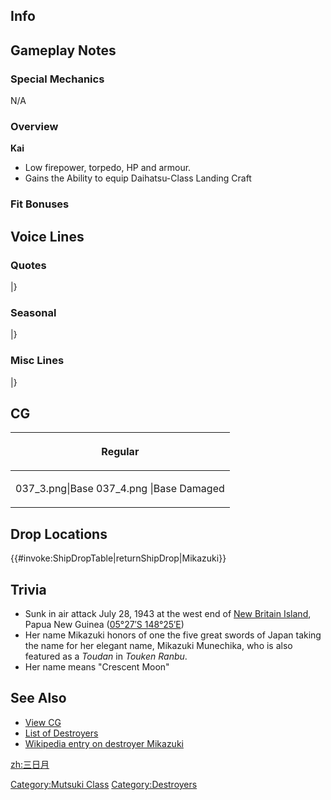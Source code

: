 ==Info==
{{KanmusuInfo|ID=037}}
{{KanmusuInfo|ID=037a}}

==Gameplay Notes==
===Special Mechanics===
N/A

===Overview===
'''Kai'''
* Low firepower, torpedo, HP and armour.
* Gains the Ability to equip Daihatsu-Class Landing Craft

===Fit Bonuses===
{{:{{BASEPAGENAME}}/Equipment Bonuses}}
{{clear}}

==Voice Lines==
===Quotes===
{{ShipquoteHeader}}
{{ShipquoteKai
|scenario = Introduction
|origin = あなたが司令官ですね。三日月です。どうぞお手柔らかにお願いします。
|translation = So you're the Commander huh. I'm Mikazuki. Please don't be too hard on me.
|audio = Mikazuki-Introduction.ogg
}}
{{ShipquoteKai
|scenario = Library
|origin = 軽空母のエスコートや船団護衛に従事した睦月型駆逐艦三日月です。
激戦のソロモン海域にも出撃しました。
旧式だけど速力を生かして強行輸送任務も奮闘しました。
|translation = I'm a Mutsuki-class destroyer that was engaged in escorting light carriers and convoys, Mikazuki.<ref>She was initially assigned to Carrier Division 3 as an escort for Houshou and Zuihou.</ref>
I also sortied to that fierce battle in the Solomons.<ref>She participated in both the [https://en.wikipedia.org/wiki/Battle_of_Kula_Gulf Battle of Kula Gulf] and the [https://en.wikipedia.org/wiki/Battle_of_Kolombangara Battle of Kolombangara].</ref>
Even though I'm an older model, I used my speed to my advantage in troop reinforcement transport missions.<ref>The Mutsuki-class were the 3rd fastest destroyers behind Shimakaze and the Fubuki-class subtypes.</ref>
|audio = Mikazuki-Library.ogg
}}
{{ShipquoteKai
|scenario = Secretary 1
|origin = お疲れ様です、司令官。
|translation = Thanks for your hard work Commander.
|audio = Mikazuki-Secretary_1.ogg
}}
{{ShipquoteKai
|scenario = Secretary 2
|origin = そろそろですか？
|translation = Is it almost time?
|audio = Mikazuki-Secretary_2.ogg
}}
{{ShipquoteKai
|scenario = Secretary 3
|origin = あっ、どこ触ってるんですか！もう。
|translation = Ah, where are you touching! Jeez.
|audio = Mikazuki-Secretary_3.ogg
}}
{{ShipquoteKai
|scenario = Secretary Idle
|kai = yes
|origin = 司令官、ちょっとお休みしましょうか？ゆっくりいきましょう、それでいいんです。
|translation = Shall we rest a while Commander? It's alright to take your time.
|audio = MikazukiKai-Idle.ogg
}}
{{ShipquoteKai
|scenario = Secretary (Married)
|kai = yes
|origin = 司令官は、みなさんに気を遣ってばかりいるから…私の前では、自然にしていていいんですよ？…えっ？まさか、それが自然なの…？
|translation = You're always so considerate to everyone Commander... You can act naturally around me you know? ...Eh? You really were acting naturally...?
|audio = MikazukiKai-Secretary Married.ogg
}}
{{ShipquoteKai
|scenario = Wedding
|origin = もっともっと強くなってみんなを助けたいんです。でも、一番助けてあげたいのは…司令官…。あっ、いえっ、なんでもないです…はい。
|translation = I want to get stronger so I can help everyone. But, the one I want to help most is... you, Commander... Ah, no, it's nothing... yes.
|audio = Mikazuki-Wedding.ogg
}}
{{ShipquoteKai
|scenario = Player's Score
|origin = お知らせがあるようですよ。
|translation = Looks like there's a notification.
|audio = Mikazuki-Looking_At_Scores.ogg
}}
{{ShipquoteKai
|scenario = Joining the Fleet
|origin = 三日月、出撃します！
|translation = Mikazuki, sortieing!
|audio = Mikazuki-Joining_A_Fleet.ogg
}}
{{ShipquoteKai
|scenario = Equipment 1
|origin = もっと…頑張らないと、ですね。<ref>Shared with Supply before kai.</ref>
|translation = I'll... have to work harder right.
|audio = Mikazuki-Equipment_1.ogg
}}
{{ShipquoteKai
|scenario = Equipment 2
|origin = 司令官、これなら行けそうです。
|translation = I think I can do it with this Commander.
|audio = Mikazuki-Equipment_2.ogg
}}
{{ShipquoteKai
|scenario = Equipment 3
|origin = これなら行けそうです。<ref>Shared with Secretary Married before kai.</ref>
|translation =  I think I can do it with this.
|audio = Mikazuki-Equipment_3.ogg
}}
{{ShipquoteKai
|scenario = Supply
|kai = yes
|origin = ありがたく、いただきますね。
|translation = Thanks, I accept.
|audio = MikazukiKai-Supply.ogg
}}
{{ShipquoteKai
|scenario = Docking (Minor Damage)
|origin = 少し、みなさんにお任せします…
|translation = I'll leave it to the rest of you for a while...
|audio = Mikazuki-Docking_Minor.ogg
}}
{{ShipquoteKai
|scenario = Docking (Major Damage)
|origin = 私の努力が足りなくて…ごめんなさい。
|translation = I'm sorry... that my efforts weren't enough.
|audio = Mikazuki-Docking_Major.ogg
}}
{{ShipquoteKai
|scenario = Construction
|origin = 新しい仲間ですね。嬉しい。
|translation = A new comrade huh. I'm happy.
|audio = Mikazuki-Construction.ogg
}}
{{ShipquoteKai
|scenario = Returning from Sortie
|origin = 作戦が完了したみたいです。
|translation = Looks like the operation has been completed.
|audio = Mikazuki-Returning_From_Sortie.ogg
}}
{{ShipquoteKai
|scenario = Starting a Sortie
|origin = 負けたくはありません！戦いなんですから！
|translation = I won't be defeated! Because this is a battle!
|audio = Mikazuki-Starting_A_Sortie.ogg
}}
{{ShipquoteKai
|scenario = Starting a Battle
|origin = えぇい！
|translation = Eeei!<ref>Just a war cry.</ref>
|audio = Mikazuki-Battle_Start.ogg
}}
{{ShipquoteKai
|scenario = Attack
|origin = 当たって…っ！
|translation = Hit...!
|audio = Mikazuki-Attack.ogg
}}
{{ShipquoteKai
|scenario = Night Battle Attack
|origin = 砲雷撃戦、いっきまーす！
|translation = I'm heading into combat~!
|audio = Mikazuki-Night_Attack.ogg
}}
{{ShipquoteKai
|scenario = Night Battle
|origin = もう、来ないでって言ったのに！
|translation = Jeez, I told you to stay away!
|audio = Mikazuki-Night_Battle.ogg
}}
{{ShipquoteKai
|scenario = MVP
|origin = 私が強いだなんて、そんな…あり得ないです…
|translation = I didn't think it was possible... for me to be this strong...
|audio = Mikazuki-MVP.ogg
}}
{{ShipquoteKai
|scenario = Minor Damage 1
|origin = ふわぁっ！？
|translation = Whaaa!?
|audio = Mikazuki-Minor_Damage_1.ogg
}}
{{ShipquoteKai
|scenario = Minor Damage 2
|origin = ひやぁっ！？
|translation = Hyaah!?
|audio = Mikazuki-Minor_Damage_2.ogg
}}
{{ShipquoteKai
|scenario = Major Damage
|origin = 何てことするのよぅ…！服が台無し…
|translation = What have you done...! My clothes are ruined...
|audio = Mikazuki-Major_Damage.ogg
}}
{{ShipquoteKai
|scenario = Sunk
|origin = 司令官…もっと一緒に戦いたかった…。
|translation = I wanted to continue fighting with you... Commander...
|audio = Mikazuki-Sunk.ogg
}}
|} <references/>

{{clear}}

===Seasonal===
{{SeasonalHeaderOld}}
{{SeasonalQuote
|scenario = [[Seasonal/Second_Anniversary|2nd Anniversary]]
|origin =司令官、今日は特別の日。この三日月がしっかりエスコートしてあげますね？
|translation =	Today is a special day, Commander. I’ll be a proper escort for you today alright?
|audio = 037_Mikazuki_2ndAnniv.mp3
|notes = 
}}
{{SeasonalQuote
|scenario = [[Seasonal/Christmas_2015|Christmas 2015]]
|origin = クリスマス、司令官も楽しんでいますか？これ、ささやかなものですが日ごろの感謝を込めて、三日月からです！
|translation =	Are you enjoying Christmas, Commander? This isn’t much but it’s a token of my gratitude for everything you do!
|audio = Mikazuki_Christmas_2015_Sec1.ogg
|notes =
}}
{{SeasonalQuote
|scenario = [[Seasonal/End_of_Year_2015|End of Year 2015]]
|origin = 大掃除です！ほらほら！もち！ゴロゴロしない！長月、手が止まっている！
|translation =	It’s spring cleaning! Come on, come on! Mochi! Stop lazing around! Your hands aren’t moving, Nagatsuki!
|audio = Mikazuki_Year_End_2015_Sec1.ogg
|notes = 
}}
{{SeasonalQuote
|scenario = [[Seasonal/New_Year_2016|New Year 2016]]
|origin = 新年あけましておめでとうございます。司令官、今年もよろしくお願いしますね。
|translation =	Happy New Year. Please treat me well this year too, Commander.
|audio = Mikazuki_New_Years_Day_2016.ogg
|notes = 
}}
{{SeasonalQuote
|scenario = [[Seasonal/Setsubun_2016|Setsubun 2016]]
|origin = ふぅ、お豆輸送中でーす！これ、皆さんの分に分けるの、ちょっと待っててくださいね！あぁぁ、もっち、まだ食べちゃダメ！
|translation =	Whew, the beans have arrived! I’ll separate them into your portions, please wait, everyone! Aaah, don’t eat them yet, Mocchi!
|audio = Mikazuki_Setsubun_2016_Sec1.ogg
|notes = 
}}
{{SeasonalQuote
|scenario = [[Seasonal/Valentine%27s_Day_2016|Valentine’s Day 2016]]
|origin = 司令官、まだ見ちゃダメです！もう少し、待っててくださいね。三日月特製のチョコケーキ、もうすぐ完成ですから！
|translation =	Don’t look yet, Commander! Please wait just a while longer. My special chocolate cake is almost done!
|audio = Mikazuki_Valentine_Sec1.ogg
|notes = 
}}
{{SeasonalQuote
|scenario = [[Seasonal/White_Day_2016|White Day 2016]]
|origin = えぇ、このクッキー、頂けるんですか！？有難うございます。大切に頂きます！
|translation =	Eh, I can have these cookies!? Thank you very much. I’ll savour them!
|audio = Mikazuki_White_Day_2016.ogg
|notes = 
}}
{{SeasonalQuote
|scenario = [[Seasonal/Early_Summer_2016|Early Summer 2016]]
|origin = 司令官、大変！夏が近づいてきてしまいました。三日月、用心して参ります！
|translation =	This is serious, Commander! Summer is getting closer! I’ll be on guard!
|audio = Mikazuki_Early_Summer_Sec1_2016.ogg
|notes = 
}}
{{SeasonalQuote
|scenario = [[Seasonal/Summer_2016|Midsummer 2016]]
|origin = ふぅ、今年も夏をどうにか乗り越えられそう。司令官、感謝です。はい！
|translation =	Whew, looks like I can make it through summer this year. Thanks, Commander. Yes!
|audio = Mikazuki_Sec1_Midsummer_2016.ogg
|notes = 
}}
{{SeasonalQuote
|scenario = [[Seasonal/Saury_2016|Saury Festival 2016]]
|origin = 秋刀魚漁支援、ですか？了解です。この三日月にお任せください。頑張ります！
|translation =	Saury fishing suppoer? Roger. Please leave it to me. I’ll work hard!
|audio = Mikazuki_Sec1_Saury_2016.mp3
|notes = 
}}
{{SeasonalQuote
|scenario = [[Seasonal/Fourth_Anniversary|4th Anniversary]]
|origin = 司令官、すごいです！艦隊は四周年を迎えました！皆さんに感謝、ですね！
|translation =	This is amazing, Commander! The fleet’s 4th Anniversary is here! I’m grateful to everyone!
|audio = Mikazuki_4th_Anniversary_Sec1_2017.mp3
|notes = 
}}
{{SeasonalQuote
|scenario = [[Seasonal/Fifth_Anniversary|5th Anniversary]]
|origin = 司令官、すごいです。艦隊はついに五周年を迎えました。ずっと…ご一緒したいですね？
|translation =	This is amazing, Commander. The fleet is finally celebrating it’s 5th Anniversary. We’ll… always be together right? 
|audio = Mikazuki_5th_Anniversary_Sec1.mp3
|notes = 
}}
|}<references/>

{{clear}}

===Misc Lines===
{{SeasonalHeaderOld}}
{{SeasonalQuote
|scenario = [[Fall 2015 Event]]
|origin = ここは三日月に任せて。駆逐艦の誇り、お見せします！
|translation =	Leave this to me. I’ll show you a destroyer’s pride!
|audio = Mikazuki_Fall_Event_2015_Sec1.mp3
|notes = 
}}
|}<references/>

{{clear}}

==CG==
{| class="mw-collapsible mw-collapsed wikitable" style="width: 100%;"
!Regular
|-
|<gallery>
037_3.png|Base
037_4.png |Base Damaged
</gallery>
|}

==Drop Locations==
{{#invoke:ShipDropTable|returnShipDrop|Mikazuki}}

==Trivia==
*Sunk in air attack July 28, 1943 at the west end of [http://en.wikipedia.org/wiki/New_Britain New Britain Island], Papua New Guinea ([http://tools.wmflabs.org/geohack/geohack.php?pagename=Japanese_destroyer_Mikazuki&params=5_27_S_148_25_E_ 05°27′S 148°25′E])
*Her name Mikazuki honors of one the five great swords of Japan taking the name for her elegant name, Mikazuki Munechika, who is also featured as a ''Toudan'' in ''Touken Ranbu''.
* Her name means "Crescent Moon"

==See Also==
*[[{{PAGENAMEE}}/Gallery|View {{PAGENAME}} CG]]
*[[EliteDD|List of Destroyers]]
*[[wikipedia:Japanese_destroyer_Mikazuki (1926)|Wikipedia entry on destroyer Mikazuki]]
 {{shiplist}}
[[Category:Mutsuki Class]]
[[Category:Destroyers]]
[[zh:三日月]]